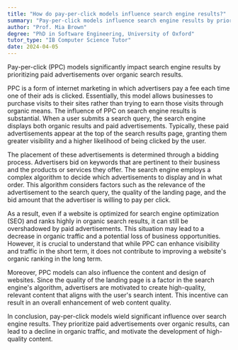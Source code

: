 ```yaml
---
title: "How do pay-per-click models influence search engine results?"
summary: "Pay-per-click models influence search engine results by prioritising paid advertisements over organic search results."
author: "Prof. Mia Brown"
degree: "PhD in Software Engineering, University of Oxford"
tutor_type: "IB Computer Science Tutor"
date: 2024-04-05
---
```


Pay-per-click (PPC) models significantly impact search engine results by prioritizing paid advertisements over organic search results.

PPC is a form of internet marketing in which advertisers pay a fee each time one of their ads is clicked. Essentially, this model allows businesses to purchase visits to their sites rather than trying to earn those visits through organic means. The influence of PPC on search engine results is substantial. When a user submits a search query, the search engine displays both organic results and paid advertisements. Typically, these paid advertisements appear at the top of the search results page, granting them greater visibility and a higher likelihood of being clicked by the user.

The placement of these advertisements is determined through a bidding process. Advertisers bid on keywords that are pertinent to their business and the products or services they offer. The search engine employs a complex algorithm to decide which advertisements to display and in what order. This algorithm considers factors such as the relevance of the advertisement to the search query, the quality of the landing page, and the bid amount that the advertiser is willing to pay per click.

As a result, even if a website is optimized for search engine optimization (SEO) and ranks highly in organic search results, it can still be overshadowed by paid advertisements. This situation may lead to a decrease in organic traffic and a potential loss of business opportunities. However, it is crucial to understand that while PPC can enhance visibility and traffic in the short term, it does not contribute to improving a website's organic ranking in the long term.

Moreover, PPC models can also influence the content and design of websites. Since the quality of the landing page is a factor in the search engine's algorithm, advertisers are motivated to create high-quality, relevant content that aligns with the user's search intent. This incentive can result in an overall enhancement of web content quality.

In conclusion, pay-per-click models wield significant influence over search engine results. They prioritize paid advertisements over organic results, can lead to a decline in organic traffic, and motivate the development of high-quality content.
    